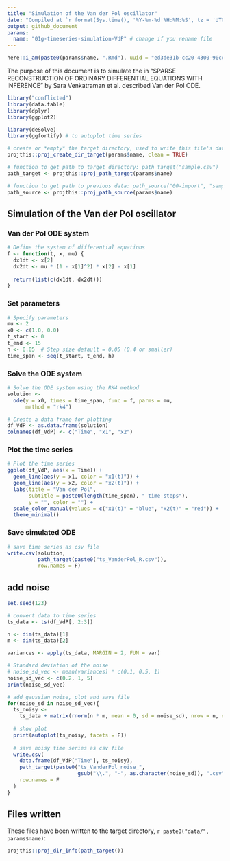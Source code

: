 ```yaml
---
title: "Simulation of the Van der Pol oscillator"
date: "Compiled at `r format(Sys.time(), '%Y-%m-%d %H:%M:%S', tz = 'UTC')` UTC"
output: github_document
params:
  name: "01g-timeseries-simulation-VdP" # change if you rename file
---
```


```r
here::i_am(paste0(params$name, ".Rmd"), uuid = "ed3de31b-cc20-4300-90cc-e98faa8c0c62")
```

The purpose of this document is to simulate the in "SPARSE RECONSTRUCTION OF ORDINARY DIFFERENTIAL EQUATIONS WITH INFERENCE" by Sara Venkatraman et al. described Van der Pol ODE.

```r
library("conflicted")
library(data.table)
library(dplyr)
library(ggplot2)

library(deSolve)
library(ggfortify) # to autoplot time series
```

```r
# create or *empty* the target directory, used to write this file's data: 
projthis::proj_create_dir_target(params$name, clean = TRUE)

# function to get path to target directory: path_target("sample.csv")
path_target <- projthis::proj_path_target(params$name)

# function to get path to previous data: path_source("00-import", "sample.csv")
path_source <- projthis::proj_path_source(params$name)
```


## Simulation of the Van der Pol oscillator

### Van der Pol ODE system

```r
# Define the system of differential equations
f <- function(t, x, mu) {
  dx1dt <- x[2]
  dx2dt <- mu * (1 - x[1]^2) * x[2] - x[1]
  
  return(list(c(dx1dt, dx2dt)))
}
```


### Set parameters

```r
# Specify parameters
mu <- 2
x0 <- c(1.0, 0.0)
t_start <- 0
t_end <- 15
h <- 0.05  # Step size default = 0.05 (0.4 or smaller)
time_span <- seq(t_start, t_end, h)
```


### Solve the ODE system

```r
# Solve the ODE system using the RK4 method
solution <- 
  ode(y = x0, times = time_span, func = f, parms = mu,
      method = "rk4")

# Create a data frame for plotting
df_VdP <- as.data.frame(solution)
colnames(df_VdP) <- c("Time", "x1", "x2")
```


### Plot the time series

```r
# Plot the time series
ggplot(df_VdP, aes(x = Time)) +
  geom_line(aes(y = x1, color = "x1(t)")) +
  geom_line(aes(y = x2, color = "x2(t)")) +
  labs(title = "Van der Pol", 
       subtitle = paste0(length(time_span), " time steps"), 
       y = "", color = "") +
  scale_color_manual(values = c("x1(t)" = "blue", "x2(t)" = "red")) +
  theme_minimal()
```

### Save simulated ODE

```r
# save time series as csv file
write.csv(solution,
          path_target(paste0("ts_VanderPol_R.csv")),
          row.names = F)
```



## add noise

```r
set.seed(123)

# convert data to time series
ts_data <- ts(df_VdP[, 2:3])

n <- dim(ts_data)[1]
m <- dim(ts_data)[2]

variances <- apply(ts_data, MARGIN = 2, FUN = var)

# Standard deviation of the noise
# noise_sd_vec <- mean(variances) * c(0.1, 0.5, 1)
noise_sd_vec <- c(0.2, 1, 5)
print(noise_sd_vec)

# add gaussian noise, plot and save file
for(noise_sd in noise_sd_vec){
  ts_noisy <- 
    ts_data + matrix(rnorm(n * m, mean = 0, sd = noise_sd), nrow = n, ncol = m)
  
  # show plot
  print(autoplot(ts_noisy, facets = F))
  
  # save noisy time series as csv file
  write.csv(
    data.frame(df_VdP["Time"], ts_noisy),
    path_target(paste0("ts_VanderPol_noise_", 
                       gsub("\\.", "-", as.character(noise_sd)), ".csv")),
    row.names = F
  )
}

```


## Files written

These files have been written to the target directory, ```r paste0("data/", params$name)```:

```r
projthis::proj_dir_info(path_target())
```
